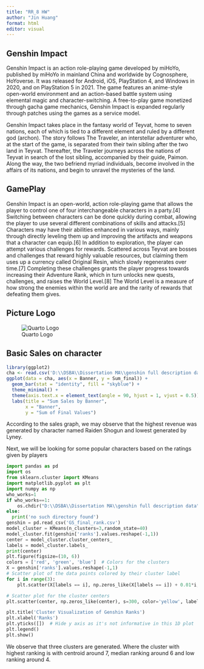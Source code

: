 ```yaml
---
title: "RR_8 HW"
author: "Jin Huang"
format: html
editor: visual
---
```


## Genshin Impact

Genshin Impact is an action role-playing game developed by miHoYo, published by miHoYo in mainland China and worldwide by Cognosphere,  HoYoverse. It was released for Android, iOS, PlayStation 4, and Windows in 2020, and on PlayStation 5 in 2021. The game features an anime-style open-world environment and an action-based battle system using elemental magic and character-switching. A free-to-play game monetized through gacha game mechanics, Genshin Impact is expanded regularly through patches using the games as a service model.

Genshin Impact takes place in the fantasy world of Teyvat, home to seven nations, each of which is tied to a different element and ruled by a different god (archon). The story follows The Traveler, an interstellar adventurer who, at the start of the game, is separated from their twin sibling after the two land in Teyvat. Thereafter, the Traveler journeys across the nations of Teyvat in search of the lost sibling, accompanied by their guide, Paimon. Along the way, the two befriend myriad individuals, become involved in the affairs of its nations, and begin to unravel the mysteries of the land.

## GamePlay

Genshin Impact is an open-world, action role-playing game that allows the player to control one of four interchangeable characters in a party.[4] Switching between characters can be done quickly during combat, allowing the player to use several different combinations of skills and attacks.[5] Characters may have their abilities enhanced in various ways, mainly through directly leveling them up and improving the artifacts and weapons that a character can equip.[6] In addition to exploration, the player can attempt various challenges for rewards. Scattered across Teyvat are bosses and challenges that reward highly valuable resources, but claiming them uses up a currency called Original Resin, which slowly regenerates over time.[7] Completing these challenges grants the player progress towards increasing their Adventure Rank, which in turn unlocks new quests, challenges, and raises the World Level.[8] The World Level is a measure of how strong the enemies within the world are and the rarity of rewards that defeating them gives.

## Picture Logo
![Quarto Logo](https://upload.wikimedia.org/wikipedia/en/f/ff/Genshin_Impact_gameplay_screenshot.png "Genshin Logo")

## Basic Sales on character

```r
library(ggplot2)
cha <- read.csv('D:\\DSBA\\Dissertation MA\\genshin full description data\\genshin_character_revenue_history.csv')
ggplot(data = cha, aes(x = Banner, y = Sum_final)) +
  geom_bar(stat = "identity", fill = "skyblue") +
  theme_minimal() +
  theme(axis.text.x = element_text(angle = 90, hjust = 1, vjust = 0.5)) +
  labs(title = "Sum Sales by Banner",
       x = "Banner",
       y = "Sum of Final Values")

```

According to the sales graph, we may observe that the highest revenue was generated by character named Raiden Shogun and lowest generated by Lyney.

Next, we will be looking for some popular characters based on the ratings given by players

```python
import pandas as pd
import os
from sklearn.cluster import KMeans
import matplotlib.pyplot as plt
import numpy as np
who_works=1
if who_works==1:
    os.chdir("D:\\DSBA\\Dissertation MA\\genshin full description data")
else:
  print('no such directory found')
genshin = pd.read_csv('GS_final_rank.csv')
model_cluster = KMeans(n_clusters=3,random_state=40)
model_cluster.fit(genshin['ranks'].values.reshape(-1,1))
center = model_cluster.cluster_centers_
labels = model_cluster.labels_
print(center)
plt.figure(figsize=(10, 6))
colors = ['red', 'green', 'blue']  # Colors for the clusters
X = genshin['ranks'].values.reshape(-1,1)
# Scatter plot of the data points colored by their cluster label
for i in range(3):
    plt.scatter(X[labels == i], np.zeros_like(X[labels == i]) + 0.01*i, color=colors[i], label=f'Cluster {i+1}', edgecolor='k')

# Scatter plot for the cluster centers
plt.scatter(center, np.zeros_like(center), s=300, color='yellow', label='Centers', marker='*')

plt.title('Cluster Visualization of Genshin Ranks')
plt.xlabel('Ranks')
plt.yticks([])  # Hide y axis as it's not informative in this 1D plot
plt.legend()
plt.show()
```

We observe that three clusters are generated. Where the cluster with highest ranking is with centroid around 7, median ranking around 6 and low ranking around 4.
